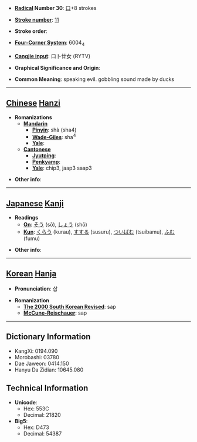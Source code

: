 * '''[[Wiktionary:Chinese radical index| Radical]] Number 30''': [[Wiktionary:Chinese radical index 口|口]]+8 strokes

* '''[[Wiktionary:Chinese total strokes index|Stroke number]]''': [[Wiktionary:Chinese total strokes index 11|11]]

* '''Stroke order''': 

* '''[[Wiktionary:Chinese four corner index|Four-Corner System]]''': 6004<sub>4</sub>

* '''[[Wiktionary:Chinese Cangjie index|Cangjie input]]''': 口卜廿女 (RYTV)

* '''Graphical Significance and Origin''': 

* '''Common Meaning''': speaking evil. gobbling sound made by ducks

----

== [[Chinese]] [[Hanzi]] ==

* '''Romanizations'''
** '''[[Mandarin]]'''
*** '''[[Pinyin]]''': shà (sha4)
*** '''[[Wade-Giles]]''': sha<sup>4</sup>
*** '''[[Yale]]''': 
** '''[[Cantonese]]'''
*** '''[[Jyutping]]''':
*** '''[[Penkyamp]]''': 
*** '''[[Yale]]''': chip3, jaap3 saap3

* '''Other info''': 

----

== [[Japanese]] [[Kanji]] ==

* '''Readings'''
** '''[[On]]''': [[そう]] (sō), [[しょう]] (shō)
** '''[[Kun]]''': [[くらう]] (kurau), [[すする]] (susuru), [[ついばむ]] (tsuibamu), [[ふむ]] (fumu)

* '''Other info''':  

----

== [[Korean]] [[Hanja]] ==

* '''Pronunciation''': 삽

* '''Romanization'''
** '''[[The 2000 South Korean Revised Romanization|The 2000 South Korean Revised]]''': sap
** '''[[McCune-Reischauer]]''': sap

----

== Dictionary Information ==

* KangXi: 0194.090
* Morobashi: 03780
* Dae Jaweon: 0414.150
* Hanyu Da Zidian: 10645.080

== Technical Information ==

* '''Unicode''':
** Hex: 553C
** Decimal: 21820
* '''Big5''':
** Hex: D473
** Decimal: 54387